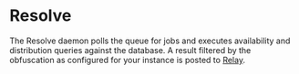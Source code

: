 # Resolve

The Resolve daemon polls the queue for jobs and executes availability and distribution queries against the database.
A result filtered by the obfuscation as configured for your instance is posted to [Relay](/relay).
